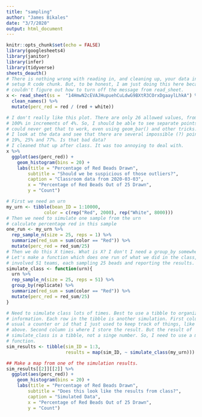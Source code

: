 ```yaml
---
title: "sampling"
author: "James Bikales"
date: "3/7/2020"
output: html_document
---
```


```r
knitr::opts_chunk$set(echo = FALSE)
library(googlesheets4)
library(janitor)
library(infer)
library(tidyverse)
sheets_deauth()
# There is nothing wrong with reading in, and cleaning up, your data in the
# setup R code chunk. But, to be honest, I am just doing this here because I
# couldn't figure out how to turn off the message from read_sheet.
x <- read_sheet(ss =  "14HmwN2cEVAJHupuehCuLdwG9BXtR3COrxDgaaylLhkA") %>% 
  clean_names() %>% 
  mutate(perc_red = red / (red + white))
```


```r
# I don't really like this plot. There are only 26 allowed values, from 0% to
# 100% in increments of 4%. So, I should be able to see separate points. But I
# could never get that to work, even using geom_bar() and other tricks. Ahh. Now
# I look at the data and see that there are several impossible (?) points: 8.7%,
# 19%, 25% and 77%. Is that bad data?
# I cleaned that up after class. It was too annoying to deal with.
x %>% 
  ggplot(aes(perc_red)) +
    geom_histogram(bins = 20) +
    labs(title = "Percentage of Red Beads Drawn",
        subtitle = "Should we be suspicious of those outliers?",
        caption = "Classroom data from 2020-03-03",
        x = "Percentage of Red Beads Out of 25 Drawn",
        y = "Count") 
```


```r
# First we need an urn
my_urn <- tibble(bean_ID = 1:10000,
              color = c(rep("Red", 2000), rep("White", 8000)))
# Then we need to simulate one sample from the urn
# calculate percentage red in this sample
one_run <- my_urn %>% 
  rep_sample_n(size = 25, reps = 1) %>% 
  summarize(red_sum = sum(color == "Red")) %>% 
  mutate(perc_red = red_sum/25)
# Then we do this X times. What is X? I don't I need a group_by somewhere?
# Let's make a function which does one run of what we did in the class, which
# involved 51 teams, each sampling 25 beads and reporting the results.
simulate_class <- function(urn){
  urn %>% 
  rep_sample_n(size = 25, reps = 51) %>% 
  group_by(replicate) %>% 
  summarize(red_sum = sum(color == "Red")) %>% 
  mutate(perc_red = red_sum/25)
}
```

```r
# Need to simulate class lots of times. Best to use a tibble to organize this
# information. Each row in the tibble is another simulation. First column is
# usual a counter or id that I just used to keep track of things, like bead_ID
# above. Second column is where I store the result. But the result of
# simulate_class is a tibble, not a singe number. So, I need to use a map
# function.
sim_results <- tibble(sim_ID = 1:3,
                      results = map(sim_ID, ~ simulate_class(my_urn)))
```

```r
## Make a map from one of the simulation results. 
sim_results[[2]][[2]] %>% 
  ggplot(aes(perc_red)) +
    geom_histogram(bins = 20) +
    labs(title = "Percentage of Red Beads Drawn",
        subtitle = "Does this look like the results from class?",
        caption = "Simulated Data",
        x = "Percentage of Red Beads Out of 25 Drawn",
        y = "Count") 
```
